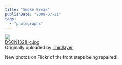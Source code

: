 ```yaml
---
title: "Smoke Break"
publishDate: "2009-07-21"
tags: 
  - "photographs"
---
```


[![](images/3742505028_bb94dfbe62_m.jpg)](http://www.flickr.com/photos/thirdlayer/3742505028/ "photo sharing")  
[DSCN1328\_c.jpg](http://www.flickr.com/photos/thirdlayer/3742505028/)  
Originally uploaded by [Thirdlayer](http://www.flickr.com/people/thirdlayer/)

New photos on Flickr of the front steps being repaired!
